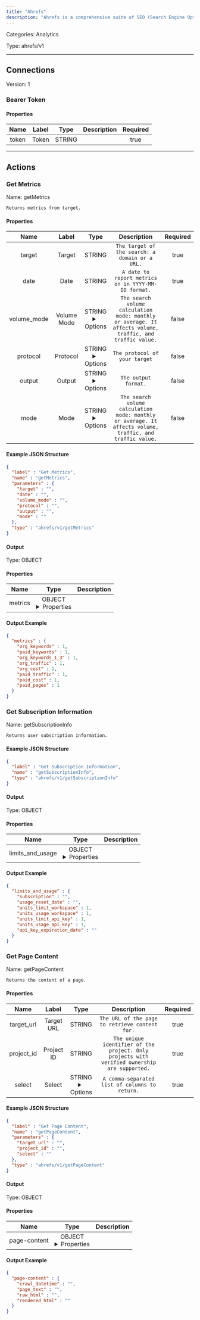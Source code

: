 ```yaml
---
title: "Ahrefs"
description: "Ahrefs is a comprehensive suite of SEO (Search Engine Optimization) tools used by digital marketers and businesses to improve their website's visibility in search engine results."
---
```



Categories: Analytics


Type: ahrefs/v1

<hr />



## Connections

Version: 1


### Bearer Token

#### Properties

|      Name       |      Label     |     Type     |     Description     | Required |
|:---------------:|:--------------:|:------------:|:-------------------:|:--------:|
| token | Token | STRING |  | true |





<hr />


## Actions


### Get Metrics
Name: getMetrics

`Returns metrics from target.`

#### Properties

|      Name       |      Label     |     Type     |     Description     | Required |
|:---------------:|:--------------:|:------------:|:-------------------:|:--------:|
| target | Target | STRING | `The target of the search: a domain or a URL.` | true |
| date | Date | STRING | `A date to report metrics on in YYYY-MM-DD format.` | true |
| volume_mode | Volume Mode | STRING <details> <summary> Options </summary> monthly, average </details> | `The search volume calculation mode: monthly or average. It affects volume, traffic, and traffic value.` | false |
| protocol | Protocol | STRING <details> <summary> Options </summary> both, http, https </details> | `The protocol of your target` | false |
| output | Output | STRING <details> <summary> Options </summary> json, csv, xml, php </details> | `The output format.` | false |
| mode | Mode | STRING <details> <summary> Options </summary> exact, prefix, domain, subdomains </details> | `The search volume calculation mode: monthly or average. It affects volume, traffic, and traffic value.` | false |

#### Example JSON Structure
```json
{
  "label" : "Get Metrics",
  "name" : "getMetrics",
  "parameters" : {
    "target" : "",
    "date" : "",
    "volume_mode" : "",
    "protocol" : "",
    "output" : "",
    "mode" : ""
  },
  "type" : "ahrefs/v1/getMetrics"
}
```

#### Output



Type: OBJECT


#### Properties

|     Name     |     Type     |     Description     |
|:------------:|:------------:|:-------------------:|
| metrics | OBJECT <details> <summary> Properties </summary> &#123;INTEGER\(org_keywords), INTEGER\(paid_keywords), INTEGER\(org_keywords_1_3), INTEGER\(org_traffic), INTEGER\(org_cost), INTEGER\(paid_traffic), INTEGER\(paid_cost), INTEGER\(paid_pages)&#125; </details> |  |




#### Output Example
```json
{
  "metrics" : {
    "org_keywords" : 1,
    "paid_keywords" : 1,
    "org_keywords_1_3" : 1,
    "org_traffic" : 1,
    "org_cost" : 1,
    "paid_traffic" : 1,
    "paid_cost" : 1,
    "paid_pages" : 1
  }
}
```


### Get Subscription Information
Name: getSubscriptionInfo

`Returns user subscription information.`

#### Example JSON Structure
```json
{
  "label" : "Get Subscription Information",
  "name" : "getSubscriptionInfo",
  "type" : "ahrefs/v1/getSubscriptionInfo"
}
```

#### Output



Type: OBJECT


#### Properties

|     Name     |     Type     |     Description     |
|:------------:|:------------:|:-------------------:|
| limits_and_usage | OBJECT <details> <summary> Properties </summary> &#123;STRING\(subscription), STRING\(usage_reset_date), INTEGER\(units_limit_workspace), INTEGER\(units_usage_workspace), INTEGER\(units_limit_api_key), INTEGER\(units_usage_api_key), STRING\(api_key_expiration_date)&#125; </details> |  |




#### Output Example
```json
{
  "limits_and_usage" : {
    "subscription" : "",
    "usage_reset_date" : "",
    "units_limit_workspace" : 1,
    "units_usage_workspace" : 1,
    "units_limit_api_key" : 1,
    "units_usage_api_key" : 1,
    "api_key_expiration_date" : ""
  }
}
```


### Get Page Content
Name: getPageContent

`Returns the content of a page.`

#### Properties

|      Name       |      Label     |     Type     |     Description     | Required |
|:---------------:|:--------------:|:------------:|:-------------------:|:--------:|
| target_url | Target URL | STRING | `The URL of the page to retrieve content for.` | true |
| project_id | Project ID | STRING | `The unique identifier of the project. Only projects with verified ownership are supported.` | true |
| select | Select | STRING <details> <summary> Options </summary> crawl_datetime, page_text, raw_html, rendered_html </details> | `A comma-separated list of columns to return.` | true |

#### Example JSON Structure
```json
{
  "label" : "Get Page Content",
  "name" : "getPageContent",
  "parameters" : {
    "target_url" : "",
    "project_id" : "",
    "select" : ""
  },
  "type" : "ahrefs/v1/getPageContent"
}
```

#### Output



Type: OBJECT


#### Properties

|     Name     |     Type     |     Description     |
|:------------:|:------------:|:-------------------:|
| page-content | OBJECT <details> <summary> Properties </summary> &#123;STRING\(crawl_datetime), STRING\(page_text), STRING\(raw_html), STRING\(rendered_html)&#125; </details> |  |




#### Output Example
```json
{
  "page-content" : {
    "crawl_datetime" : "",
    "page_text" : "",
    "raw_html" : "",
    "rendered_html" : ""
  }
}
```




